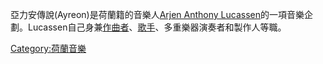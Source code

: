 {{blpunsourced|time=2014-08-15T18:38:07+00:00}}
{{Infobox musical artist
| name                 = Ayreon
| image                = Arjen Anthony Lucassen.jpg
| background           = group_or_band
| genre                = [[Rock_opera|Rock opera]], [[progressive_metal|progressive metal]], [[progressive_rock|progressive rock]], [[space_rock|space rock]], [[symphonic_metal|symphonic metal]], [[folk_metal|folk metal]], [[power_metal|power metal]]
| origin               = [[Netherlands|Netherlands]]
| years_active         = 1995–2008, 2012–present
| associated_acts      = [[Ambeon|Ambeon]], [[Finch_(Dutch_band)|Finch]], [[Guilt_Machine|Guilt Machine]], [[Star_One|Star One]], [[List_of_Ayreon_guest_musicians|many others]]
| label                = [[Transmission_Records|Transmission]], [[InsideOut_Music|InsideOut]], [[Century_Media|Century Media]], [[SPV_GmbH|SPV GmbH]]
| current_members      = [[Arjen_Anthony_Lucassen|Arjen Anthony Lucassen]]
| past_members         = [[List_of_Ayreon_guest_musicians|Guest performers]]
| website              = http://www.ayreon.com
}}

亞力安傳說(Ayreon)是荷蘭籍的音樂人[[Arjen_Anthony_Lucassen|Arjen Anthony Lucassen]]的一項音樂企劃。Lucassen自己身兼[[作曲者|作曲者]]、[[歌手|歌手]]、多重樂器演奏者和製作人等職。<br />
{{who|亞力安傳說的音樂風格常被形容成以[[重金屬音樂|重金屬音樂]]和[[前衛搖滾|前衛搖滾]]為基底，但也同時具有[[鄉村音樂|鄉村音樂]]、[[古典音樂|古典音樂]]和[[電子音樂|電子音樂]]等元素。}}

{{Authority control}}
[[Category:荷蘭音樂|Category:荷蘭音樂]]